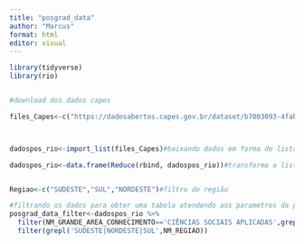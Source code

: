 ---
title: "posgrad_data"
author: "Marcus"
format: html
editor: visual
---

```{r}
library(tidyverse)
library(rio)


#download dos dados capes

files_Capes<-c("https://dadosabertos.capes.gov.br/dataset/b7003093-4fab-4b88-b0fa-b7d8df0bcb77/resource/3b4b4d57-7652-49fb-b6f6-d9110ff0e6c2/download/br-capes-colsucup-discentes-2017-2021-11-10.xlsx","https://dadosabertos.capes.gov.br/dataset/b7003093-4fab-4b88-b0fa-b7d8df0bcb77/resource/398fb7e8-f259-408a-beff-e2add4001e6f/download/br-capes-colsucup-discentes-2018-2021-11-10.xlsx","https://dadosabertos.capes.gov.br/dataset/b7003093-4fab-4b88-b0fa-b7d8df0bcb77/resource/2812b7d6-53cc-4808-9dc5-dd3f2ce2a29c/download/br-capes-colsucup-discentes-2019-2021-11-10.xlsx","https://dadosabertos.capes.gov.br/dataset/b7003093-4fab-4b88-b0fa-b7d8df0bcb77/resource/02ab8495-cb05-41dd-a8a1-d0d42aa1a497/download/br-capes-colsucup-discentes-2020-2021-11-10.xlsx")



dadospos_rio<-import_list(files_Capes)#baixando dados em forma de lista com rio

dadospos_rio<-data.frame(Reduce(rbind, dadospos_rio))#transforma a lista em data frame


Regiao<-c("SUDESTE","SUL","NORDESTE")#filtro de região

#filtrando os dados para obter uma tabela atendendo aos parametros da pesquisa
posgrad_data_filter<-dadospos_rio %>% 
  filter(NM_GRANDE_AREA_CONHECIMENTO=='CIÊNCIAS SOCIAIS APLICADAS',grepl('MESTRADO', DS_GRAU_ACADEMICO_DISCENTE)) %>% 
  filter(grepl('SUDESTE|NORDESTE|SUL',NM_REGIAO))


```
